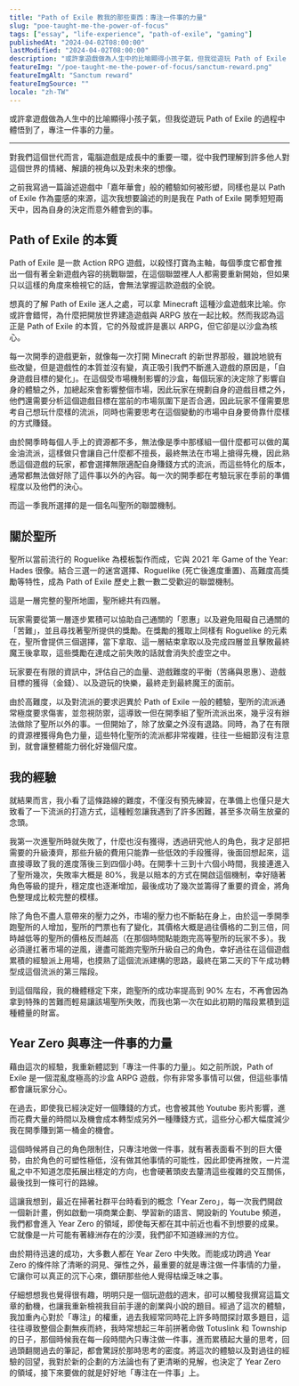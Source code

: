 ```yaml
---
title: "Path of Exile 教我的那些東西：專注一件事的力量"
slug: "poe-taught-me-the-power-of-focus"
tags: ["essay", "life-experience", "path-of-exile", "gaming"]
publishedAt: "2024-04-02T08:00:00"
lastModified: "2024-04-02T08:00:00"
description: "或許拿遊戲做為人生中的比喻顯得小孩子氣，但我從遊玩 Path of Exile 的過程中體悟到了，專注一件事的力量。"
featureImg: "/poe-taught-me-the-power-of-focus/sanctum-reward.png"
featureImgAlt: "Sanctum reward"
featureImgSource: ""
locale: "zh-TW"
---
```




或許拿遊戲做為人生中的比喻顯得小孩子氣，但我從遊玩 Path of Exile 的過程中體悟到了，專注一件事的力量。

---

對我們這個世代而言，電腦遊戲是成長中的重要一環，從中我們理解到許多他人對這個世界的情緒、解讀的視角以及對未來的想像。

之前我寫過一篇論述遊戲中「嘉年華會」般的體驗如何被形塑，同樣也是以 Path of Exile 作為靈感的來源，這次我想要論述的則是我在 Path of Exile 開季短短兩天中，因為自身的決定而意外體會到的事。

## Path of Exile 的本質

Path of Exile 是一款 Action RPG 遊戲，以殺怪打寶為主軸，每個季度它都會推出一個有著全新遊戲內容的挑戰聯盟，在這個聯盟裡人人都需要重新開始，但如果只以這樣的角度來檢視它的話，會無法掌握這款遊戲的全貌。

想真的了解 Path of Exile 迷人之處，可以拿 Minecraft 這種沙盒遊戲來比喻。你或許會錯愕，為什麼把開放世界建造遊戲與 ARPG 放在一起比較。然而我認為這正是 Path of Exile 的本質，它的外殼或許是裹以 ARPG，但它卻是以沙盒為核心。

每一次開季的遊戲更新，就像每一次打開 Minecraft 的新世界那般，雖說地貌有些改變，但是遊戲性的本質並沒有變，真正吸引我們不斷進入遊戲的原因是，「自身遊戲目標的變化」。在這個受市場機制影響的沙盒，每個玩家的決定除了影響自身的體驗之外，加總起來會影響整個市場，因此玩家在規劃自身的遊戲目標之外，他們還需要分析這個遊戲目標在當前的市場氛圍下是否合適，因此玩家不僅需要思考自己想玩什麼樣的流派，同時也需要思考在這個變動的市場中自身要倚靠什麼樣的方式賺錢。

由於開季時每個人手上的資源都不多，無法像是季中那樣組一個什麼都可以做的萬金油流派，這樣做只會讓自己什麼都不擅長，最終無法在市場上搶得先機，因此熟悉這個遊戲的玩家，都會選擇無限適配自身賺錢方式的流派，而這些特化的版本，通常都無法做好除了這件事以外的內容。每一次的開季都在考驗玩家在季前的準備程度以及他們的決心。

而這一季我所選擇的是一個名叫聖所的聯盟機制。

## 關於聖所

聖所以當前流行的 Roguelike 為模板製作而成，它與 2021 年 Game of the Year: Hades 很像。結合三選一的迷宮選擇、Roguelike (死亡後進度重置)、高難度高獎勵等特性，成為 Path of Exile 歷史上數一數二受歡迎的聯盟機制。

這是一層完整的聖所地圖，聖所總共有四層。

<MdxImage
	src="/poe-taught-me-the-power-of-focus/sanctum-map.jpeg"
	alt="The map of the Sanctum"
/>

玩家需要從第一層逐步累積可以協助自己通關的「恩惠」以及避免阻礙自己通關的「苦難」，並且尋找著聖所提供的獎勵。在獎勵的獲取上同樣有 Roguelike 的元素在，聖所會提供三個選擇，當下拿取、這一層結束拿取以及完成四層並且擊敗最終魔王後拿取，這些獎勵在達成之前失敗的話就會消失於虛空之中。

玩家要在有限的資訊中，評估自己的血量、遊戲難度的平衡（苦痛與恩惠）、遊戲目標的獲得（金錢）、以及遊玩的快樂，最終走到最終魔王的面前。

由於高難度，以及對流派的要求迥異於 Path of Exile 一般的體驗，聖所的流派通常極度要求傷害，並忽視防禦，這導致一但在開季組了聖所流派出來，幾乎沒有辦法做除了聖所以外的事。一但開始了，除了放棄之外沒有退路。同時，為了在有限的資源裡獲得角色力量，這些特化聖所的流派都非常複雜，往往一些細節沒有注意到，就會讓整體能力弱化好幾個尺度。

## 我的經驗

就結果而言，我小看了這條路線的難度，不僅沒有預先練習，在準備上也僅只是大致看了一下流派的打造方式，這種輕忽讓我遇到了許多困難，甚至多次萌生放棄的念頭。

我第一次進聖所時就失敗了，什麼也沒有獲得，透過研究他人的角色，我才足部把需要的升級湊齊，那些升級的費用只能靠一些低效的手段獲得，後面回想起來，這直接導致了我的進度落後三到四個小時。在開季十三到十六個小時間，我接連進入了聖所幾次，失敗率大概是 80%，我是以賠本的方式在開啟這個機制，幸好隨著角色等級的提升，穩定度也逐漸增加，最後成功了幾次並籌得了重要的資金，將角色整理成比較完整的模樣。


<MdxImage
	src="/poe-taught-me-the-power-of-focus/poe-progression-day-1.png"
	alt="My day 1 progression"
/>

除了角色不盡人意帶來的壓力之外，市場的壓力也不斷黏在身上，由於這一季開季跑聖所的人增加，聖所的門票也有了變化，其價格大概是過往價格的二到三倍，同時越低等的聖所的價格反而越高（在那個時間點能跑完高等聖所的玩家不多）。我必須邊扛著市場的逆風，邊盡可能跑完聖所升級自己的角色，幸好過往在這個遊戲累積的經驗派上用場，也摸熟了這個流派建構的思路，最終在第二天的下午成功轉型成這個流派的第三階段。

<MdxImage
	src="/poe-taught-me-the-power-of-focus/poe-progression-day-2.png"
	alt="My day 2 progression"
/>

到這個階段，我的機體穩定下來，跑聖所的成功率提高到 90% 左右，不再會因為拿到特殊的苦難而輕易讓該場聖所失敗，而我也第一次在如此初期的階段累積到這種體量的財富。

## Year Zero 與專注一件事的力量

藉由這次的經驗，我重新體認到「專注一件事的力量」。如之前所說，Path of Exile 是一個混亂度極高的沙盒 ARPG 遊戲，你有非常多事情可以做，但這些事情都會讓玩家分心。

在過去，即使我已經決定好一個賺錢的方式，也會被其他 Youtube 影片影響，進而花費大量的時間以及機會成本轉型成另外一種賺錢方式，這些分心都大幅度減少我在開季賺到第一桶金的機會。

這個時候將自己的角色限制住，只專注地做一件事，就有著表面看不到的巨大優勢，由於角色的可塑性極低，沒有做其他事情的可能性，因此即使再挫敗，一片混亂之中不知道怎麼拓展出穩定的方向，也會硬著頭皮去釐清這些複雜的交互關係，最後找到一條可行的路線。

這讓我想到，最近在掃著社群平台時看到的概念「Year Zero」，每一次我們開啟一個新計畫，例如啟動一項商業企劃、學習新的語言、開設新的 Youtube 頻道，我們都會進入 Year Zero 的領域，即使每天都在其中前近也看不到想要的成果。它就像是一片可能有著綠洲存在的沙漠，我們卻不知道綠洲的方位。

由於期待迅速的成功，大多數人都在 Year Zero 中失敗。而能成功跨過 Year Zero 的條件除了清晰的洞見、彈性之外，最重要的就是專注做一件事情的力量，它讓你可以真正的沉下心來，鑽研那些他人覺得枯燥乏味之事。

仔細想想我也覺得很有趣，明明只是一個玩遊戲的週末，卻可以觸發我撰寫這篇文章的動機，也讓我重新檢視我目前手邊的創業與小說的題目。經過了這次的體驗，我加重內心對於「專注」的權重，過去我經常同時花上許多時間探討眾多題目，這往往導致整個企劃無疾而終，我時常想起三年前拼著命做 Totuslink 和 Township 的日子，那個時候我在每一段時間內只專注做一件事，進而累積起大量的思考，回過頭翻閱過去的筆記，都會驚訝於那時思考的密度。將這次的體驗以及對過往的經驗的回望，我對於新的企劃的方法論也有了更清晰的見解，也決定了 Year Zero 的領域，接下來要做的就是好好地「專注在一件事」上。